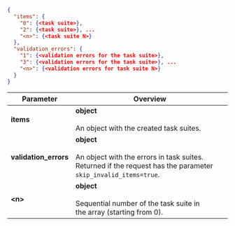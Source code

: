 ```json
{
  "items": {
    "0": {<task suite>},
    "2": {<task suite>}, ...
    "<n>": {<task suite N>}
  },
  "validation_errors": {
    "1": {<validation errors for the task suite>},
    "3": {<validation errors for the task suite>}, ...
    "<n>": {<validation errors for task suite N>}
  }
}
```

Parameter | Overview
----- | -----
**items** | **object**<br/><br/>    An object with the created task suites.
**validation_errors** | **object**<br/><br/>    An object with the errors in task suites. Returned if the request has the parameter `skip_invalid_items=true`.
**<n\>** | **object**<br/><br/>    Sequential number of the task suite in the array (starting from 0).
